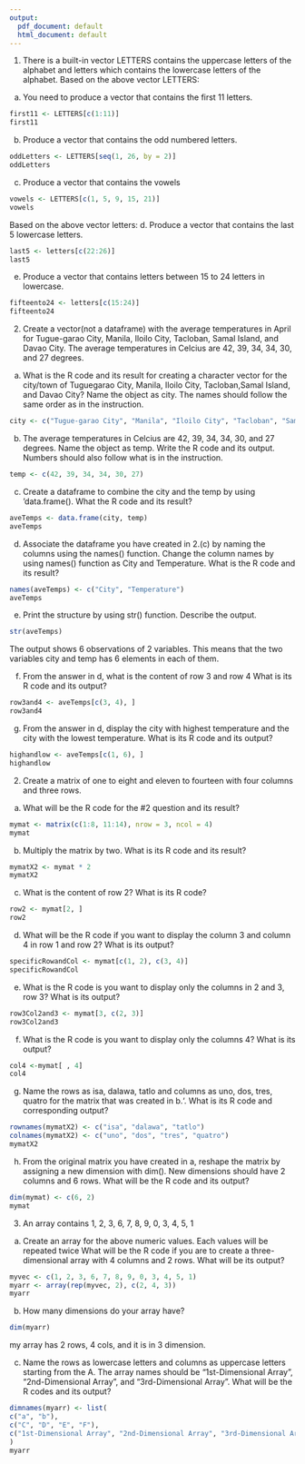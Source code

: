 ```yaml
---
output:
  pdf_document: default
  html_document: default
---
```

1. There is a built-in vector LETTERS contains the uppercase letters of the alphabet
and letters which contains the lowercase letters of the alphabet.
Based on the above vector LETTERS:
a. You need to produce a vector that contains the first 11 letters.
```r
first11 <- LETTERS[c(1:11)]
first11
```
b. Produce a vector that contains the odd numbered letters.
```r
oddLetters <- LETTERS[seq(1, 26, by = 2)]
oddLetters
```
c. Produce a vector that contains the vowels
```r
vowels <- LETTERS[c(1, 5, 9, 15, 21)]
vowels
```
Based on the above vector letters:
d. Produce a vector that contains the last 5 lowercase letters.
```r
last5 <- letters[c(22:26)]
last5
```
e. Produce a vector that contains letters between 15 to 24 letters in lowercase.
```r
fifteento24 <- letters[c(15:24)]
fifteento24
```
2. Create a vector(not a dataframe) with the average temperatures in April for Tugue-garao City, Manila, Iloilo City, Tacloban, Samal Island, and Davao City. The average temperatures in Celcius are 42, 39, 34, 34, 30, and 27 degrees.
a. What is the R code and its result for creating a character vector for the city/town of Tuguegarao City, Manila, Iloilo City, Tacloban,Samal Island, and Davao City? Name the object as city. The names should follow the same order as in the instruction.
```r
city <- c("Tugue-garao City", "Manila", "Iloilo City", "Tacloban", "Samal Island", "Davao City")
```
b. The average temperatures in Celcius are 42, 39, 34, 34, 30, and 27 degrees. Name the object as temp. Write the R code and its output. Numbers should also follow what is in the instruction.
```r
temp <- c(42, 39, 34, 34, 30, 27)
```
c. Create a dataframe to combine the city and the temp by using ‘data.frame(). What the R code and its result?
```r
aveTemps <- data.frame(city, temp)
aveTemps
```
d. Associate the dataframe you have created in 2.(c) by naming the columns using the names() function. Change the column names by using names() function as City and Temperature. What is the R code and its result?
```r
names(aveTemps) <- c("City", "Temperature") 
aveTemps
```
e. Print the structure by using str() function. Describe the output.
```r
str(aveTemps)
```
The output shows 6 observations of 2 variables. This means that the two variables city and temp has 6 elements in each of them.

f. From the answer in d, what is the content of row 3 and row 4 What is its R code and its output?
```r
row3and4 <- aveTemps[c(3, 4), ]
row3and4
```
g. From the answer in d, display the city with highest temperature and the city with the lowest temperature. What is its R code and its output?
```r
highandlow <- aveTemps[c(1, 6), ]
highandlow
```

2. Create a matrix of one to eight and eleven to fourteen with four columns and three rows.
a. What will be the R code for the #2 question and its result?
```r
mymat <- matrix(c(1:8, 11:14), nrow = 3, ncol = 4)
mymat
```
b. Multiply the matrix by two. What is its R code and its result?
```r
mymatX2 <- mymat * 2
mymatX2
```
c. What is the content of row 2? What is its R code?
```r
row2 <- mymat[2, ]
row2
```
d. What will be the R code if you want to display the column 3 and column 4 in row 1 and row 2? What is its output?
```r
specificRowandCol <- mymat[c(1, 2), c(3, 4)]
specificRowandCol
```
e. What is the R code is you want to display only the columns in 2 and 3, row 3? What is its output?
```r
row3Col2and3 <- mymat[3, c(2, 3)]
row3Col2and3
```
f. What is the R code is you want to display only the columns 4? What is its output?
```r
col4 <-mymat[ , 4]
col4
```
g. Name the rows as isa, dalawa, tatlo and columns as uno, dos, tres, quatro for the matrix that was created in b.‘. What is its R code and corresponding output?
```r
rownames(mymatX2) <- c("isa", "dalawa", "tatlo")
colnames(mymatX2) <- c("uno", "dos", "tres", "quatro")
mymatX2
```
h. From the original matrix you have created in a, reshape the matrix by assigning a new dimension with dim(). New dimensions should have 2 columns and 6 rows. What will be the R code and its output?
```r
dim(mymat) <- c(6, 2)
mymat
```
3. An array contains 1, 2, 3, 6, 7, 8, 9, 0, 3, 4, 5, 1
a. Create an array for the above numeric values. Each values will be repeated twice What will be the R code if you are to create a three-dimensional array with 4 columns and 2 rows. What will be its output?
```r
myvec <- c(1, 2, 3, 6, 7, 8, 9, 0, 3, 4, 5, 1)
myarr <- array(rep(myvec, 2), c(2, 4, 3))
myarr
```
b. How many dimensions do your array have?
```r
dim(myarr)
```
my array has 2 rows, 4 cols, and it is in 3 dimension.

c. Name the rows as lowercase letters and columns as uppercase letters starting from the A. The array names should be “1st-Dimensional Array”, “2nd-Dimensional Array”, and “3rd-Dimensional Array”. What will be the R codes and its output?
```r
dimnames(myarr) <- list(
c("a", "b"),
c("C", "D", "E", "F"),
c("1st-Dimensional Array", "2nd-Dimensional Array", "3rd-Dimensional Array")
)
myarr
```


















